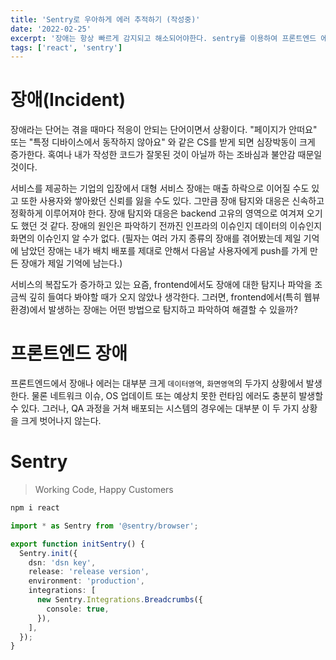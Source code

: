 ```yaml
---
title: 'Sentry로 우아하게 에러 추적하기 (작성중)'
date: '2022-02-25'
excerpt: '장애는 항상 빠르게 감지되고 해소되어야한다. sentry를 이용하여 프론트엔드 에러를 빠르게 감지하고 추적할 수 있는 방법을 알아보자.'
tags: ['react', 'sentry']
---
```


# 장애(Incident)

장애라는 단어는 겪을 때마다 적응이 안되는 단어이면서 상황이다.
"페이지가 안떠요" 또는 "특정 디바이스에서 동작하지 않아요" 와 같은 CS를 받게 되면 심장박동이 크게 증가한다.
혹여나 내가 작성한 코드가 잘못된 것이 아닐까 하는 조바심과 불안감 때문일 것이다.

서비스를 제공하는 기업의 입장에서 대형 서비스 장애는 매출 하락으로 이어질 수도 있고 또한 사용자와 쌓아왔던 신뢰를 잃을 수도 있다.
그만큼 장애 탐지와 대응은 신속하고 정확하게 이루어져야 한다. 장애 탐지와 대응은 backend 고유의 영역으로 여겨져 오기도 했던 것 같다.
장애의 원인은 파악하기 전까진 인프라의 이슈인지 데이터의 이슈인지 화면의 이슈인지 알 수가 없다.
(필자는 여러 가지 종류의 장애를 겪어봤는데 제일 기억에 남았던 장애는 내가 배치 배포를 제대로 안해서 다음날 사용자에게 push를 가게 만든 장애가 제일 기억에 남는다.)

서비스의 복잡도가 증가하고 있는 요즘, frontend에서도 장애에 대한 탐지나 파악을 조금씩 깊히 들여다 봐야할 때가 오지 않았나 생각한다.
그러면, frontend에서(특히 웹뷰환경)에서 발생하는 장애는 어떤 방법으로 탐지하고 파악하여 해결할 수 있을까?

# 프론트엔드 장애

프론트엔드에서 장애나 에러는 대부분 크게 `데이터영역`, `화면영역`의 두가지 상황에서 발생한다.
물론 네트워크 이슈, OS 업데이트 또는 예상치 못한 런타임 에러도 충분히 발생할 수 있다.
그러나, QA 과정을 거쳐 배포되는 시스템의 경우에는 대부분 이 두 가지 상황을 크게 벗어나지 않는다.

# Sentry

> Working Code, Happy Customers

```sh
npm i react
```

```ts
import * as Sentry from '@sentry/browser';

export function initSentry() {
  Sentry.init({
    dsn: 'dsn key',
    release: 'release version',
    environment: 'production',
    integrations: [
      new Sentry.Integrations.Breadcrumbs({
        console: true,
      }),
    ],
  });
}
```
